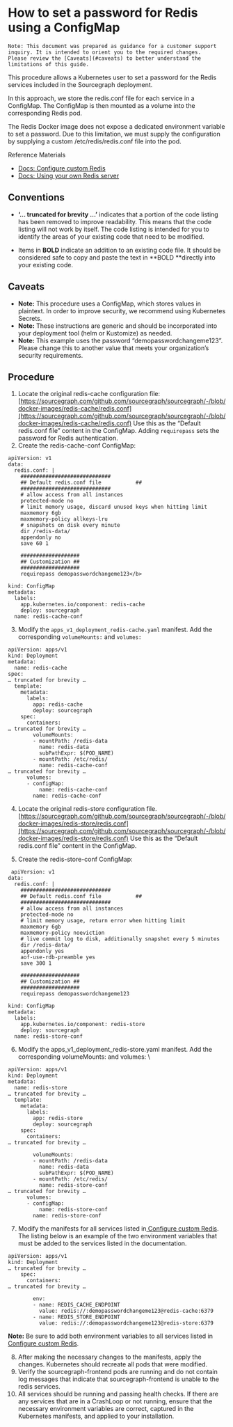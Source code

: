 
# How to set a password for Redis using a ConfigMap


```
Note: This document was prepared as guidance for a customer support inquiry. It is intended to orient you to the required changes.
Please review the [Caveats](#caveats) to better understand the limitations of this guide.
```


This procedure allows a Kubernetes user to set a password for the Redis services included in the Sourcegraph deployment.

In this approach, we store the redis.conf file for each service in a ConfigMap. The ConfigMap is then mounted as a volume into the corresponding Redis pod.

The Redis Docker image does not expose a dedicated environment variable to set a password. Due to this limitation, we must supply the configuration by supplying a custom /etc/redis/redis.conf file into the pod.

Reference Materials



* [Docs: Configure custom Redis](/admin/deploy/kubernetes/configure#external-redis)
* [Docs: Using your own Redis server](/admin/external_services/redis)


## Conventions



* **‘... truncated for brevity …’** indicates that a portion of the code listing has been removed to improve readability. This means that the code listing will not work by itself. The code listing is intended for you to identify the areas of your existing code that need to be modified.

* Items in **BOLD** indicate an addition to an existing code file. It should be considered safe to copy and paste the text in **BOLD **directly into your existing code.


## Caveats



* **Note:** This procedure uses a ConfigMap, which stores values in plaintext. In order to improve security, we recommend using Kubernetes Secrets.
* **Note:** These instructions are generic and should be incorporated into your deployment tool (helm or Kustomize) as needed.
* **Note:** This example uses the password “demopasswordchangeme123”. Please change this to another value that meets your organization’s security requirements.


## Procedure



1. Locate the original redis-cache configuration file: [https://sourcegraph.com/github.com/sourcegraph/sourcegraph/-/blob/docker-images/redis-cache/redis.conf](https://sourcegraph.com/github.com/sourcegraph/sourcegraph/-/blob/docker-images/redis-cache/redis.conf) Use this as the “Default redis.conf file” content in the ConfigMap. Adding `requirepass` sets the password for Redis authentication.
2. Create the redis-cache-conf ConfigMap:

```
apiVersion: v1
data:
  redis.conf: |
    #############################
    ## Default redis.conf file           ##
    #############################
    # allow access from all instances
    protected-mode no
    # limit memory usage, discard unused keys when hitting limit
    maxmemory 6gb
    maxmemory-policy allkeys-lru
    # snapshots on disk every minute
    dir /redis-data/
    appendonly no
    save 60 1

    ###################
    ## Customization ##
    ###################
    requirepass demopasswordchangeme123</b>

kind: ConfigMap
metadata:
  labels:
    app.kubernetes.io/component: redis-cache
    deploy: sourcegraph
  name: redis-cache-conf
```


3. Modify the `apps_v1_deployment_redis-cache.yaml` manifest. Add the corresponding `volumeMounts:` and `volumes:`

```
apiVersion: apps/v1
kind: Deployment
metadata:
  name: redis-cache
spec:
… truncated for brevity …
  template:
    metadata:
      labels:
        app: redis-cache
        deploy: sourcegraph
    spec:
      containers:
… truncated for brevity …
        volumeMounts:
        - mountPath: /redis-data
          name: redis-data
          subPathExpr: $(POD_NAME)
        - mountPath: /etc/redis/
          name: redis-cache-conf
… truncated for brevity …
      volumes:
      - configMap:
          name: redis-cache-conf
        name: redis-cache-conf

```


4. Locate the original redis-store configuration file. [https://sourcegraph.com/github.com/sourcegraph/sourcegraph/-/blob/docker-images/redis-store/redis.conf](https://sourcegraph.com/github.com/sourcegraph/sourcegraph/-/blob/docker-images/redis-store/redis.conf) Use this as the “Default redis.conf file” content in the ConfigMap.

5. Create the redis-store-conf ConfigMap:

```
 apiVersion: v1
data:
  redis.conf: |
    #############################
    ## Default redis.conf file           ##
    #############################
    # allow access from all instances
    protected-mode no
    # limit memory usage, return error when hitting limit
    maxmemory 6gb
    maxmemory-policy noeviction
    # live commit log to disk, additionally snapshot every 5 minutes
    dir /redis-data/
    appendonly yes
    aof-use-rdb-preamble yes
    save 300 1

    ###################
    ## Customization ##
    ###################
    requirepass demopasswordchangeme123

kind: ConfigMap
metadata:
  labels:
    app.kubernetes.io/component: redis-store
    deploy: sourcegraph
  name: redis-store-conf
```


6. Modify the apps_v1_deployment_redis-store.yaml manifest. Add the corresponding volumeMounts: and volumes: \


```
apiVersion: apps/v1
kind: Deployment
metadata:
  name: redis-store
… truncated for brevity …
  template:
    metadata:
      labels:
        app: redis-store
        deploy: sourcegraph
    spec:
      containers:
… truncated for brevity …

        volumeMounts:
        - mountPath: /redis-data
          name: redis-data
          subPathExpr: $(POD_NAME)
        - mountPath: /etc/redis/
          name: redis-store-conf
… truncated for brevity …
      volumes:
      - configMap:
          name: redis-store-conf
        name: redis-store-conf

```


7. Modify the manifests for all services listed in[ Configure custom Redis](/admin/install/kubernetes/configure#external-redis). The listing below is an example of the two environment variables that must be added to the services listed in the documentation.


```
apiVersion: apps/v1
kind: Deployment
… truncated for brevity …
    spec:
      containers:
… truncated for brevity …

        env:
        - name: REDIS_CACHE_ENDPOINT
          value: redis://:demopasswordchangeme123@redis-cache:6379
        - name: REDIS_STORE_ENDPOINT
          value: redis://:demopasswordchangeme123@redis-store:6379
```



**Note:** Be sure to add both environment variables to all services listed in [Configure custom Redis](/admin/install/kubernetes/configure#external-redis).



8. After making the necessary changes to the manifests, apply the changes. Kubernetes should recreate all pods that were modified.
9. Verify the sourcegraph-frontend pods are running and do not contain log messages that indicate that sourcegraph-frontend is unable to the redis services.
10. All services should be running and passing health checks. If there are any services that are in a CrashLoop or not running, ensure that the necessary environment variables are correct, captured in the Kubernetes manifests, and applied to your installation.
